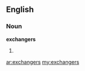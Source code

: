 ==English==

===Noun===
'''exchangers'''

# {{plural of|[[exchanger]]}}

[[ar:exchangers]]
[[my:exchangers]]